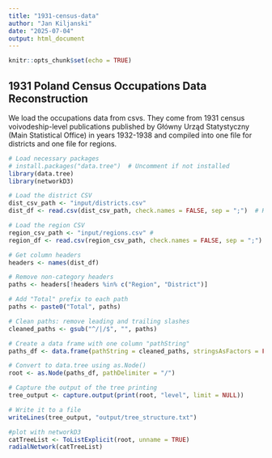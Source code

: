 ```yaml
---
title: "1931-census-data"
author: "Jan Kiljanski"
date: "2025-07-04"
output: html_document
---
```


```r
knitr::opts_chunk$set(echo = TRUE)
```

## 1931 Poland Census Occupations Data Reconstruction

We load the occupations data from csvs. They come from 1931 census voivodeship-level publications published by Główny Urząd Statystyczny (Main Statistical Office) in years 1932-1938 and compiled into one file for districts and one file for regions.

```r
# Load necessary packages
# install.packages("data.tree")  # Uncomment if not installed
library(data.tree)
library(networkD3)
```

```r
# Load the district CSV
dist_csv_path <- "input/districts.csv"
dist_df <- read.csv(dist_csv_path, check.names = FALSE, sep = ";")  # Keep original column names with slashes

# Load the region CSV
region_csv_path <- "input/regions.csv" #
region_df <- read.csv(region_csv_path, check.names = FALSE, sep = ";")  # Keep original column names with slashes
```

```r
# Get column headers
headers <- names(dist_df)

# Remove non-category headers
paths <- headers[!headers %in% c("Region", "District")]

# Add "Total" prefix to each path
paths <- paste0("Total", paths)

# Clean paths: remove leading and trailing slashes
cleaned_paths <- gsub("^/|/$", "", paths)

# Create a data frame with one column "pathString"
paths_df <- data.frame(pathString = cleaned_paths, stringsAsFactors = FALSE)

# Convert to data.tree using as.Node()
root <- as.Node(paths_df, pathDelimiter = "/")

# Capture the output of the tree printing
tree_output <- capture.output(print(root, "level", limit = NULL))

# Write it to a file
writeLines(tree_output, "output/tree_structure.txt")

#plot with networkD3
catTreeList <- ToListExplicit(root, unname = TRUE)
radialNetwork(catTreeList)
```
